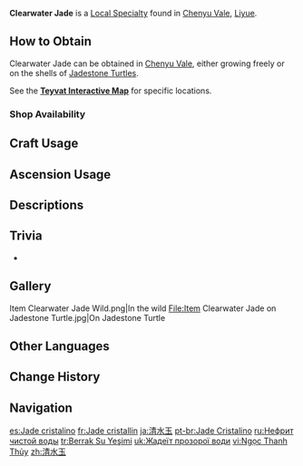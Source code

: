 {{Item Infobox
|id           = 101241
|image        = Item Clearwater Jade.png
|type         = Local Specialty (Liyue)
|group        = Local Specialties
|group2       = Minerals
|invCategory  = Materials
|description  = Jade from Chenyu Vale. Named for its cool, refreshing touch, that is much like clear water.
|source1      = Found in [[Chenyu Vale]]
|source2      = Found on [[Jadestone Turtle]]s
|source3      = {{Sold By|Clearwater Jade}}
}}
'''Clearwater Jade''' is a [[Local Specialty]] found in [[Chenyu Vale]], [[Liyue]].

==How to Obtain==
Clearwater Jade can be obtained in [[Chenyu Vale]], either growing freely or on the shells of [[Jadestone Turtle]]s.

See the '''[https://act.hoyolab.com/ys/app/interactive-map/index.html#/map/2?shown_types=566&center=498.93,-3027.97&zoom=-1.50 Teyvat Interactive Map]''' for specific locations.

===Shop Availability===
{{Shop Availability}}

==Craft Usage==
{{Craft Usage}}

==Ascension Usage==
{{Ascension Usage}}
<!--
==Shop Usage==
{{Shop Usage}}
-->
==Descriptions==
{{Description|A jade from [[Chenyu Vale]] named for its cool, refreshing touch, being akin to cool water.<br>Ancestral legends have it that the jade scattered among the rocks came from the [[Celestia|azure heavens]]. The [[Angel|envoys]], before they became silent, bestowed these beauteous gems upon the early residents and guided them to build an [[Chiwang Terrace|altar that reached the heavens]], that they may receive the blessings and curses from above. Later on, many tribes that descended from these ancestors kept this primordial, simple faith, and their reverence for jade was merged into [[Liyue]] tradition, shaping the culture we see today.|[[Archive]]}}

==Trivia==
*{{Mail Attachments by Category List}}

==Gallery==
<gallery>
Item Clearwater Jade Wild.png|In the wild
File:Item Clearwater Jade on Jadestone Turtle.jpg|On Jadestone Turtle
</gallery>
<!--
==Video Guides==
{{EVT
|video1   = 
|caption1 = 

|video2   = 
|caption2 = 
}}
-->
==Other Languages ==
{{Other Languages
|en       = Clearwater Jade
|zhs      = 清水玉
|zhs_rm   = Qīngshuǐ-yù
|zht      = 清水玉
|zht_rm   = Qīngshuǐ-yù
|zh_tl    = Clear-Water Jade
|ja       = 清水玉
|ja_rm    = Seisui-gyoku{{Assumed}}
|ja_tl    = Clear-Water Jade
|ko       = {{tt|청수옥|淸水玉}}
|ko_tl    = Clear-Water Jade
|es       = Jade cristalino
|es_tl    = Crystalline Jade
|fr       = Jade cristallin
|fr_tl    = Crystalline Jade
|ru       = Нефрит чистой воды
|ru_tl    = Clear Water Jade
|th       = Clearwater Jade
|vi       = {{tt|Ngọc|玉}} {{tt|Thanh Thủy|清水}}
|vi_tl    = Clear-Water Jade
|de       = Klarwasserjade
|de_tl    = Clear Water Jade
|id       = Clearwater Jade
|pt       = Shimizu
|pt_tl    = Clear Water
|pt_lang  = ja
|tr       = Berrak Su Yeşimi
|tr_tl    = 
|it       = Giada limpida
|it_tl    = 
}}

==Change History==
{{Change History|4.4}}

==Navigation==
{{Material Navbox|Local Specialties}}

[[es:Jade cristalino]]
[[fr:Jade cristallin]]
[[ja:清水玉]]
[[pt-br:Jade Cristalino]]
[[ru:Нефрит чистой воды]]
[[tr:Berrak Su Yeşimi]]
[[uk:Жадеїт прозорої води]]
[[vi:Ngọc Thanh Thủy]]
[[zh:清水玉]]
